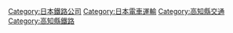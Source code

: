 {{Commonscat|Tosa Electric Railway}}
{{catmore}}
{{DEFAULTSORT:Tosaden_Kōtsū}}
[[Category:日本鐵路公司|Category:日本鐵路公司]]
[[Category:日本電車運輸|Category:日本電車運輸]]
[[Category:高知縣交通|Category:高知縣交通]]
[[Category:高知縣鐵路|Category:高知縣鐵路]]